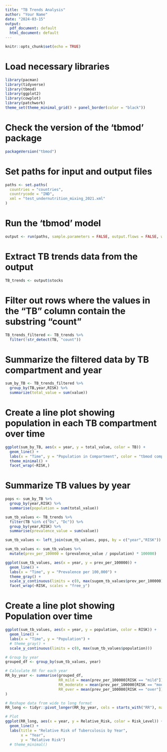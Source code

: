 ```yaml
---
title: "TB Trends Analysis"
author: "Your Name"
date: "2024-03-15"
output:
  pdf_document: default
  html_document: default
---
```


```r
knitr::opts_chunk$set(echo = TRUE)
```

# Load necessary libraries

```r
library(pacman)
library(tidyverse)
library(tbmod)
library(ggplot2)
library(cowplot)
library(patchwork)
theme_set(theme_minimal_grid() + panel_border(color = "black"))
```

# Check the version of the 'tbmod' package

```r
packageVersion("tbmod")
```

# Set paths for input and output files

```r
paths <- set.paths(
  countries = "countries",
  countrycode = "IND",
  xml = "test_undernutrition_mixing_2021.xml"
)
```

# Run the 'tbmod' model

```r
output <- run(paths, sample.parameters = FALSE, output.flows = FALSE, write.to.file = TRUE)
```

# Extract TB trends data from the output

```r
TB_trends <- output$stocks
```

# Filter out rows where the values in the "TB" column contain the substring "count"

```r
TB_trends_filtered <- TB_trends %>%
  filter(!str_detect(TB, "count"))
```

# Summarize the filtered data by TB compartment and year

```r
sum_by_TB <- TB_trends_filtered %>%
  group_by(TB,year,RISK) %>%
  summarize(total_value = sum(value))
```

# Create a line plot showing population in each TB compartment over time

```r
ggplot(sum_by_TB, aes(x = year, y = total_value, color = TB)) +
  geom_line() +
  labs(x = "Time", y = "Population in Compartment", color = "tbmod compartment") +
  theme_minimal() +
  facet_wrap(~RISK,)
```

# Summarize TB values by year

```r
pops <- sum_by_TB %>%
  group_by(year,RISK) %>%
  summarise(population = sum(total_value))
```

```r
sum_tb_values <- TB_trends %>%
  filter(TB %in% c("Ds", "Dc")) %>%
  group_by(year,RISK) %>%
  summarise(prevalence_value = sum(value))
```

```r
sum_tb_values <- left_join(sum_tb_values, pops, by = c("year","RISK"))
```

```r
sum_tb_values <- sum_tb_values %>%
  mutate(prev_per_100000 = (prevalence_value / population) * 100000)
```

```r
ggplot(sum_tb_values, aes(x = year, y = prev_per_100000)) +
  geom_line() +
  labs(x = "Time", y = "Prevalence per 100,000") +
  theme_gray() +
  scale_y_continuous(limits = c(0, max(sugem_tb_values$prev_per_100000))) +
  facet_wrap(~RISK, scales = "free_y")
```

# Create a line plot showing Population over time

```r
ggplot(sum_tb_values, aes(x = year, y = population, color = RISK)) +
  geom_line() +
  labs(x = "Time", y = "Population") +
  # theme_gray() +
  scale_y_continuous(limits = c(0, max(sum_tb_values$population)))
```

```r
# Group by year
grouped_df <- group_by(sum_tb_values, year)

# Calculate RR for each year
RR_by_year <- summarise(grouped_df,
                        RR_mild = mean(prev_per_100000[RISK == "mild"]) / mean(prev_per_100000[RISK == "normal"]),
                        RR_moderate = mean(prev_per_100000[RISK == "moderate"]) / mean(prev_per_100000[RISK == "normal"]),
                        RR_over = mean(prev_per_100000[RISK == "over"]) / mean(prev_per_100000[RISK == "normal"])
)

# Reshape data from wide to long format
RR_long <- tidyr::pivot_longer(RR_by_year, cols = starts_with("RR"), names_to = "Risk_Level", values_to = "Relative_Risk")

# Plot
ggplot(RR_long, aes(x = year, y = Relative_Risk, color = Risk_Level)) +
  geom_line() +
  labs(title = "Relative Risk of Tuberculosis by Year",
       x = "Year",
       y = "Relative Risk") 
  # theme_minimal()

```
